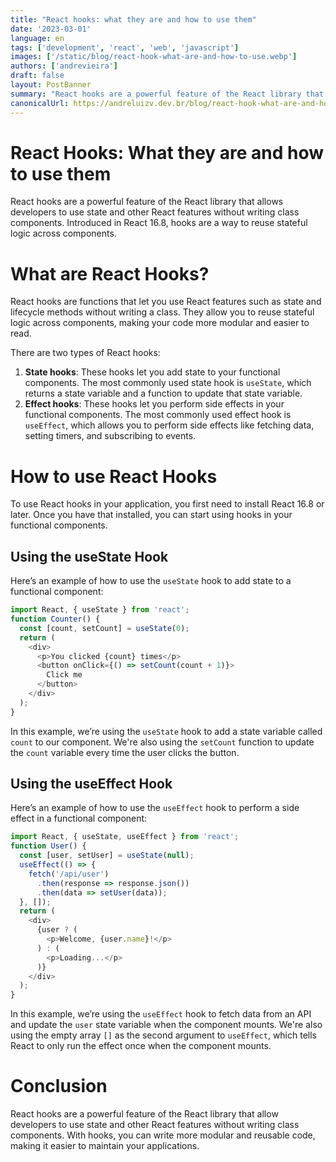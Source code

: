 ```yaml
---
title: "React hooks: what they are and how to use them"
date: '2023-03-01'
language: en
tags: ['development', 'react', 'web', 'javascript']
images: ['/static/blog/react-hook-what-are-and-how-to-use.webp']
authors: ['andrevieira']
draft: false
layout: PostBanner
summary: "React hooks are a powerful feature of the React library that allows developers to use state and other React features without writing class components."
canonicalUrl: https://andreluizv.dev.br/blog/react-hook-what-are-and-how-to-use
---
```


# React Hooks: What they are and how to use them
React hooks are a powerful feature of the React library that allows developers to use state and other React features without writing class components. Introduced in React 16.8, hooks are a way to reuse stateful logic across components.

# What are React Hooks?
React hooks are functions that let you use React features such as state and lifecycle methods without writing a class. They allow you to reuse stateful logic across components, making your code more modular and easier to read.

There are two types of React hooks:

1. **State hooks**: These hooks let you add state to your functional components. The most commonly used state hook is `useState`, which returns a state variable and a function to update that state variable.
2. **Effect hooks**: These hooks let you perform side effects in your functional components. The most commonly used effect hook is `useEffect`, which allows you to perform side effects like fetching data, setting timers, and subscribing to events.

# How to use React Hooks
To use React hooks in your application, you first need to install React 16.8 or later. Once you have that installed, you can start using hooks in your functional components.

## Using the useState Hook
Here’s an example of how to use the `useState` hook to add state to a functional component:

``` javascript
import React, { useState } from 'react';
function Counter() {
  const [count, setCount] = useState(0);
  return (
    <div>
      <p>You clicked {count} times</p>
      <button onClick={() => setCount(count + 1)}>
        Click me
      </button>
    </div>
  );
}
```

In this example, we’re using the `useState` hook to add a state variable called `count` to our component. We're also using the `setCount` function to update the `count` variable every time the user clicks the button.

## Using the useEffect Hook
Here’s an example of how to use the `useEffect` hook to perform a side effect in a functional component:

``` javascript
import React, { useState, useEffect } from 'react';
function User() {
  const [user, setUser] = useState(null);
  useEffect(() => {
    fetch('/api/user')
      .then(response => response.json())
      .then(data => setUser(data));
  }, []);
  return (
    <div>
      {user ? (
        <p>Welcome, {user.name}!</p>
      ) : (
        <p>Loading...</p>
      )}
    </div>
  );
}
```

In this example, we’re using the `useEffect` hook to fetch data from an API and update the `user` state variable when the component mounts. We're also using the empty array `[]` as the second argument to `useEffect`, which tells React to only run the effect once when the component mounts.

# Conclusion
React hooks are a powerful feature of the React library that allow developers to use state and other React features without writing class components. With hooks, you can write more modular and reusable code, making it easier to maintain your applications.